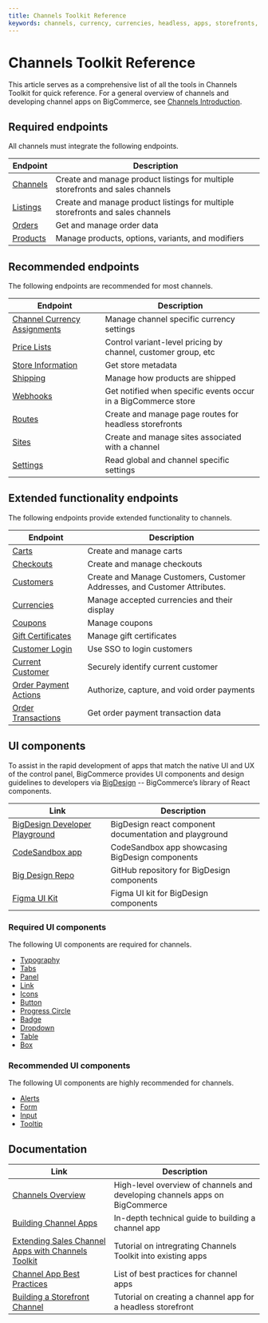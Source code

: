 ```yaml
---
title: Channels Toolkit Reference
keywords: channels, currency, currencies, headless, apps, storefronts, 
---
```


# Channels Toolkit Reference

This article serves as a comprehensive list of all the tools in Channels Toolkit for quick reference. For a general overview of channels and developing channel apps on BigCommerce, see [Channels Introduction](/api-docs/channels/overview).

## Required endpoints

All channels must integrate the following endpoints.

| Endpoint                                                                                        | Description                                                                    |
| ----------------------------------------------------------------------------------------------- | ------------------------------------------------------------------------------ |
| [Channels](/docs/rest-management/channels) | Create and manage product listings for multiple storefronts and sales channels |
| [Listings](/docs/rest-management/channels) | Create and manage product listings for multiple storefronts and sales channels |
| [Orders](/docs/rest-management/orders)               | Get and manage order data                                                      |
| [Products](/docs/rest-catalog)                 | Manage products, options, variants, and modifiers                              |

## Recommended endpoints

The following endpoints are recommended for most channels.

| Endpoint                                                                                                    | Description                                                    |
| ----------------------------------------------------------------------------------------------------------- | -------------------------------------------------------------- |
| [Channel Currency Assignments](/docs/rest-management/channels/channel-currency-assignments)|Manage channel specific currency settings|
| [Price Lists](/docs/rest-management/price-lists)                 | Control variant-level pricing by channel, customer group, etc  |
| [Store Information](/docs/rest-management/store-information) | Get store metadata                                             |
| [Shipping](/docs/rest-management/shipping-v2)                   | Manage how products are shipped                                |
| [Webhooks](/docs/webhooks/overview)                                        | Get notified when specific events occur in a BigCommerce store |
| [Routes](/docs/rest-management/sites)                    | Create and manage page routes for headless storefronts         |
| [Sites](/docs/rest-management/sites)                     | Create and manage sites associated with a channel              |
| [Settings](/docs/rest-management/settings)                       | Read global and channel specific settings                      |

## Extended functionality endpoints

The following endpoints provide extended functionality to channels.

| Endpoint | Description |
|-|-|
|[Carts](/docs/rest-management/carts)|Create and manage carts|
|[Checkouts](/docs/rest-storefront/checkouts)|Create and manage checkouts|
|[Customers](/docs/rest-management/customers)|Create and Manage Customers, Customer Addresses, and Customer Attributes.|
|[Currencies](/docs/rest-management/currencies)|Manage accepted currencies and their display|
|[Coupons](/docs/rest-content/marketing)|Manage coupons|
|[Gift Certificates](/docs/rest-content/marketing/gift-certificates)|Manage gift certificates|
|[Customer Login](/api-docs/storefront/customer-login-api)|Use SSO to login customers|
|[Current Customer](/api-docs/customers/current-customer-api)|Securely identify current customer|
|[Order Payment Actions](/docs/rest-management/transactions)|Authorize, capture, and void order payments|
|[Order Transactions](/docs/rest-management/transactions)|Get order payment transaction data|

## UI components

To assist in the rapid development of apps that match the native UI and UX of the control panel, BigCommerce provides UI components and design guidelines to developers via [BigDesign](https://developer.bigcommerce.com/big-design) -- BigCommerce’s library of React components.

| Link | Description |
|-|-|
|[BigDesign Developer Playground](https://developer.bigcommerce.com/big-design)| BigDesign react component documentation and playground |
|[CodeSandbox app](https://codesandbox.io/s/mkvv7)| CodeSandbox app showcasing BigDesign components|
|[Big Design Repo](https://github.com/bigcommerce/big-design)|GitHub repository for BigDesign components|
|[Figma UI Kit](https://figma.com/file/jTVuUkiZ1j3rux8WHG4IKK/BigDesign-UI-Kit?node-id=0%3A1)|Figma UI kit for BigDesign components|

### Required UI components

The following UI components are required for channels.

- [Typography](https://developer.bigcommerce.com/big-design/typography)
- [Tabs](https://developer.bigcommerce.com/big-design/tabs)
- [Panel](https://developer.bigcommerce.com/big-design/panel)
- [Link](https://developer.bigcommerce.com/big-design/link)
- [Icons](https://developer.bigcommerce.com/big-design/icons)
- [Button](https://developer.bigcommerce.com/big-design/button)
- [Progress Circle](https://developer.bigcommerce.com/big-design/progress-circle)
- [Badge](https://developer.bigcommerce.com/big-design/badge)
- [Dropdown](https://developer.bigcommerce.com/big-design/dropdown)
- [Table](https://developer.bigcommerce.com/big-design/table)
- [Box](https://developer.bigcommerce.com/big-design/box)

### Recommended UI components

The following UI components are highly recommended for channels.

- [Alerts](https://developer.bigcommerce.com/big-design/alert)
- [Form](https://developer.bigcommerce.com/big-design/form)
- [Input](https://developer.bigcommerce.com/big-design/input)
- [Tooltip](https://developer.bigcommerce.com/big-design/tooltip)

## Documentation

| Link | Description |
|-|-|
|[Channels Overview](/api-docs/channels/channels-overview)|High-level overview of channels and developing channels apps on BigCommerce|
|[Building Channel Apps](/api-docs/channels/guide/building-channel-apps)|In-depth technical guide to building a channel app|
|[Extending Sales Channel Apps with Channels Toolkit](/api-docs/channels/guide/extending-existing-apps)|Tutorial on intregrating Channels Toolkit into existing apps|
|[Channel App Best Practices](/api-docs/channels/guide/channel-app-best-practices)|List of best practices for channel apps|
|[Building a Storefront Channel](/api-docs/channels/tutorials/storefront)|Tutorial on creating a channel app for a headless storefront|
